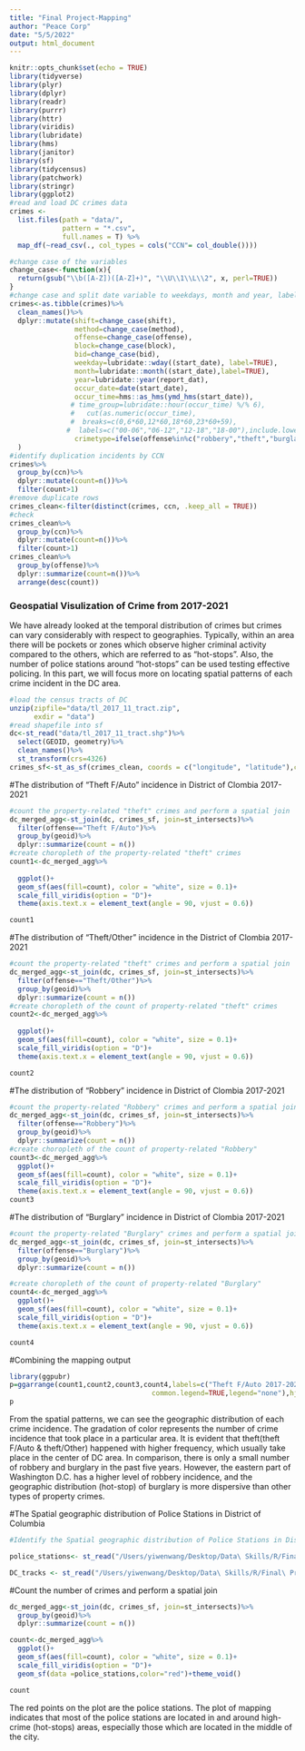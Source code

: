 ```yaml
---
title: "Final Project-Mapping"
author: "Peace Corp"
date: "5/5/2022"
output: html_document
---
```


```r
knitr::opts_chunk$set(echo = TRUE)
library(tidyverse)
library(plyr)
library(dplyr)
library(readr)
library(purrr)
library(httr)
library(viridis)
library(lubridate)
library(hms)
library(janitor)
library(sf)
library(tidycensus)
library(patchwork)
library(stringr)
library(ggplot2)
#read and load DC crimes data
crimes <-
  list.files(path = "data/",
             pattern = "*.csv", 
             full.names = T) %>% 
  map_df(~read_csv(., col_types = cols("CCN"= col_double()))) 
```


```r
#change case of the variables
change_case<-function(x){
  return(gsub("\\b([A-Z])([A-Z]+)", "\\U\\1\\L\\2", x, perl=TRUE))
}
#change case and split date variable to weekdays, month and year, label property offense 
crimes<-as.tibble(crimes)%>%
  clean_names()%>%
  dplyr::mutate(shift=change_case(shift),
                method=change_case(method),
                offense=change_case(offense),
                block=change_case(block),
                bid=change_case(bid),
                weekday=lubridate::wday((start_date), label=TRUE),
                month=lubridate::month((start_date),label=TRUE),
                year=lubridate::year(report_dat),
                occur_date=date(start_date),
                occur_time=hms::as_hms(ymd_hms(start_date)),
               # time_group=lubridate::hour(occur_time) %/% 6),
               #   cut(as.numeric(occur_time),
               #  breaks=c(0,6*60,12*60,18*60,23*60+59),
              #  labels=c("00-06","06-12","12-18","18-00"),include.lowest = TRUE),
                crimetype=ifelse(offense%in%c("robbery","theft","burglary"), "property", "non-property")
  )
#identify duplication incidents by CCN
crimes%>%
  group_by(ccn)%>%
  dplyr::mutate(count=n())%>%
  filter(count>1)
#remove duplicate rows 
crimes_clean<-filter(distinct(crimes, ccn, .keep_all = TRUE))
#check 
crimes_clean%>%
  group_by(ccn)%>%
  dplyr::mutate(count=n())%>%
  filter(count>1)
crimes_clean%>%
  group_by(offense)%>%
  dplyr::summarize(count=n())%>%
  arrange(desc(count))
```

### Geospatial Visulization of Crime from 2017-2021

We have already looked at the temporal distribution of crimes but crimes can vary considerably with respect to geographies. Typically, within an area there will be pockets or zones which observe higher criminal activity compared to the others, which are referred to as "hot-stops". Also, the number of police stations around "hot-stops" can be used testing effective policing. In this part, we will focus more on locating spatial patterns of each crime incident in the DC area.

```r
#load the census tracts of DC 
unzip(zipfile="data/tl_2017_11_tract.zip",
      exdir = "data")
#read shapefile into sf
dc<-st_read("data/tl_2017_11_tract.shp")%>%
  select(GEOID, geometry)%>%
  clean_names()%>%
  st_transform(crs=4326)
crimes_sf<-st_as_sf(crimes_clean, coords = c("longitude", "latitude"),crs=4326)
```

#The distribution of "Theft F/Auto" incidence in District of Clombia 2017-2021
```r
#count the property-related "theft" crimes and perform a spatial join
dc_merged_agg<-st_join(dc, crimes_sf, join=st_intersects)%>%
  filter(offense=="Theft F/Auto")%>%
  group_by(geoid)%>%
  dplyr::summarize(count = n())
#create choropleth of the property-related "theft" crimes
count1<-dc_merged_agg%>%
 
  ggplot()+
  geom_sf(aes(fill=count), color = "white", size = 0.1)+
  scale_fill_viridis(option = "D")+
  theme(axis.text.x = element_text(angle = 90, vjust = 0.6))

count1
```

#The distribution of "Theft/Other" incidence in the District of Clombia 2017-2021
```r
#count the property-related "theft" crimes and perform a spatial join
dc_merged_agg<-st_join(dc, crimes_sf, join=st_intersects)%>%
  filter(offense=="Theft/Other")%>%
  group_by(geoid)%>%
  dplyr::summarize(count = n())
#create choropleth of the count of property-related "theft" crimes
count2<-dc_merged_agg%>%
 
  ggplot()+
  geom_sf(aes(fill=count), color = "white", size = 0.1)+
  scale_fill_viridis(option = "D")+
  theme(axis.text.x = element_text(angle = 90, vjust = 0.6))

count2
```


#The distribution of "Robbery" incidence in District of Clombia 2017-2021
```r
#count the property-related "Robbery" crimes and perform a spatial join
dc_merged_agg<-st_join(dc, crimes_sf, join=st_intersects)%>%
  filter(offense=="Robbery")%>%
  group_by(geoid)%>%
  dplyr::summarize(count = n())
#create choropleth of the count of property-related "Robbery" 
count3<-dc_merged_agg%>%
  ggplot()+
  geom_sf(aes(fill=count), color = "white", size = 0.1)+
  scale_fill_viridis(option = "D")+
  theme(axis.text.x = element_text(angle = 90, vjust = 0.6))
count3
```

#The distribution of "Burglary" incidence in District of Clombia 2017-2021
```r
#count the property-related "Burglary" crimes and perform a spatial join
dc_merged_agg<-st_join(dc, crimes_sf, join=st_intersects)%>%
  filter(offense=="Burglary")%>%
  group_by(geoid)%>%
  dplyr::summarize(count = n())

#create choropleth of the count of property-related "Burglary" 
count4<-dc_merged_agg%>%
  ggplot()+
  geom_sf(aes(fill=count), color = "white", size = 0.1)+
  scale_fill_viridis(option = "D")+
  theme(axis.text.x = element_text(angle = 90, vjust = 0.6))

count4
```

#Combining the mapping output

```r
library(ggpubr)
p=ggarrange(count1,count2,count3,count4,labels=c("Theft F/Auto 2017-2021","Theft/Other 2017-2021","Robbery 2017-2021","Burglary 2017-2021",ncol=4,
                                   common.legend=TRUE,legend="none"),hjust = -1,vjust =1.1,font.label =list(size = 9)) 
p
```
From the spatial patterns, we can see the geographic distribution of each crime incidence. The gradation of color represents the number of crime incidence that took place in a particular area. It is evident that theft(theft F/Auto & theft/Other) happened with higher frequency, which usually take place in the center of DC area. In comparison, there is only a small number of robbery and burglary in the past five years. However, the eastern part of Washington D.C. has a higher level of robbery incidence, and the geographic distribution (hot-stop) of burglary is more dispersive than other types of property crimes.

#The Spatial geographic distribution of Police Stations in District of Columbia 
```r
#Identify the Spatial geographic distribution of Police Stations in District of Columbia

police_stations<- st_read("/Users/yiwenwang/Desktop/Data\ Skills/R/Final\ Project-R/data/Police_Stations/Police_Stations.shp")

DC_tracks <- st_read("/Users/yiwenwang/Desktop/Data\ Skills/R/Final\ Project-R/data/tl_2017_11_tract/tl_2017_11_tract.shp")

```

#Count the number of crimes and perform a spatial join
```r
dc_merged_agg<-st_join(dc, crimes_sf, join=st_intersects)%>%
  group_by(geoid)%>%
  dplyr::summarize(count = n())

count<-dc_merged_agg%>%
  ggplot()+
  geom_sf(aes(fill=count), color = "white", size = 0.1)+
  scale_fill_viridis(option = "D")+
  geom_sf(data =police_stations,color="red")+theme_void()

count
```
The red points on the plot are the police stations. The plot of mapping indicates that most of the police stations are located in and around high-crime (hot-stops) areas, especially those which are located in the middle of the city. 



